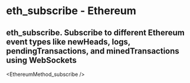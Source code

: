 # eth_subscribe - Ethereum

## eth_subscribe. Subscribe to different Ethereum event types like newHeads, logs, pendingTransactions, and minedTransactions using WebSockets


<EthereumMethod_subscribe />

